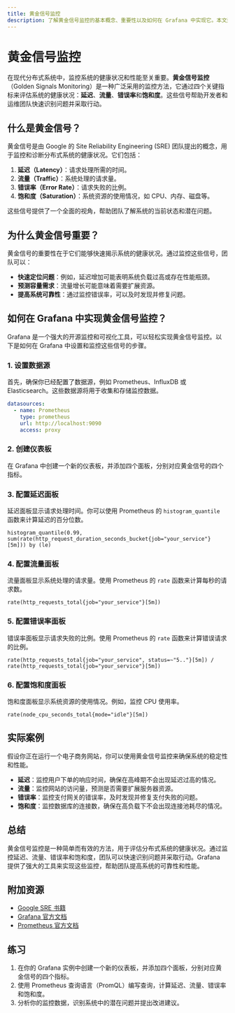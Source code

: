 ```yaml
---
title: 黄金信号监控
description: 了解黄金信号监控的基本概念、重要性以及如何在 Grafana 中实现它。本文适合初学者，包含代码示例和实际案例。
---
```


# 黄金信号监控

在现代分布式系统中，监控系统的健康状况和性能至关重要。**黄金信号监控**（Golden Signals Monitoring）是一种广泛采用的监控方法，它通过四个关键指标来评估系统的健康状况：**延迟**、**流量**、**错误率**和**饱和度**。这些信号帮助开发者和运维团队快速识别问题并采取行动。

## 什么是黄金信号？

黄金信号是由 Google 的 Site Reliability Engineering (SRE) 团队提出的概念，用于监控和诊断分布式系统的健康状况。它们包括：

1. **延迟（Latency）**：请求处理所需的时间。
2. **流量（Traffic）**：系统处理的请求量。
3. **错误率（Error Rate）**：请求失败的比例。
4. **饱和度（Saturation）**：系统资源的使用情况，如 CPU、内存、磁盘等。

这些信号提供了一个全面的视角，帮助团队了解系统的当前状态和潜在问题。

## 为什么黄金信号重要？

黄金信号的重要性在于它们能够快速揭示系统的健康状况。通过监控这些信号，团队可以：

- **快速定位问题**：例如，延迟增加可能表明系统负载过高或存在性能瓶颈。
- **预测容量需求**：流量增长可能意味着需要扩展资源。
- **提高系统可靠性**：通过监控错误率，可以及时发现并修复问题。

## 如何在 Grafana 中实现黄金信号监控？

Grafana 是一个强大的开源监控和可视化工具，可以轻松实现黄金信号监控。以下是如何在 Grafana 中设置和监控这些信号的步骤。

### 1. 设置数据源

首先，确保你已经配置了数据源，例如 Prometheus、InfluxDB 或 Elasticsearch。这些数据源将用于收集和存储监控数据。

```yaml
datasources:
  - name: Prometheus
    type: prometheus
    url: http://localhost:9090
    access: proxy
```

### 2. 创建仪表板

在 Grafana 中创建一个新的仪表板，并添加四个面板，分别对应黄金信号的四个指标。

### 3. 配置延迟面板

延迟面板显示请求处理时间。你可以使用 Prometheus 的 `histogram_quantile` 函数来计算延迟的百分位数。

```promql
histogram_quantile(0.99, sum(rate(http_request_duration_seconds_bucket{job="your_service"}[5m])) by (le)
```

### 4. 配置流量面板

流量面板显示系统处理的请求量。使用 Prometheus 的 `rate` 函数来计算每秒的请求数。

```promql
rate(http_requests_total{job="your_service"}[5m])
```

### 5. 配置错误率面板

错误率面板显示请求失败的比例。使用 Prometheus 的 `rate` 函数来计算错误请求的比例。

```promql
rate(http_requests_total{job="your_service", status=~"5.."}[5m]) / rate(http_requests_total{job="your_service"}[5m])
```

### 6. 配置饱和度面板

饱和度面板显示系统资源的使用情况。例如，监控 CPU 使用率。

```promql
rate(node_cpu_seconds_total{mode="idle"}[5m])
```

## 实际案例

假设你正在运行一个电子商务网站，你可以使用黄金信号监控来确保系统的稳定性和性能。

- **延迟**：监控用户下单的响应时间，确保在高峰期不会出现延迟过高的情况。
- **流量**：监控网站的访问量，预测是否需要扩展服务器资源。
- **错误率**：监控支付网关的错误率，及时发现并修复支付失败的问题。
- **饱和度**：监控数据库的连接数，确保在高负载下不会出现连接池耗尽的情况。

## 总结

黄金信号监控是一种简单而有效的方法，用于评估分布式系统的健康状况。通过监控延迟、流量、错误率和饱和度，团队可以快速识别问题并采取行动。Grafana 提供了强大的工具来实现这些监控，帮助团队提高系统的可靠性和性能。

## 附加资源

- [Google SRE 书籍](https://sre.google/sre-book/table-of-contents/)
- [Grafana 官方文档](https://grafana.com/docs/)
- [Prometheus 官方文档](https://prometheus.io/docs/)

## 练习

1. 在你的 Grafana 实例中创建一个新的仪表板，并添加四个面板，分别对应黄金信号的四个指标。
2. 使用 Prometheus 查询语言（PromQL）编写查询，计算延迟、流量、错误率和饱和度。
3. 分析你的监控数据，识别系统中的潜在问题并提出改进建议。
